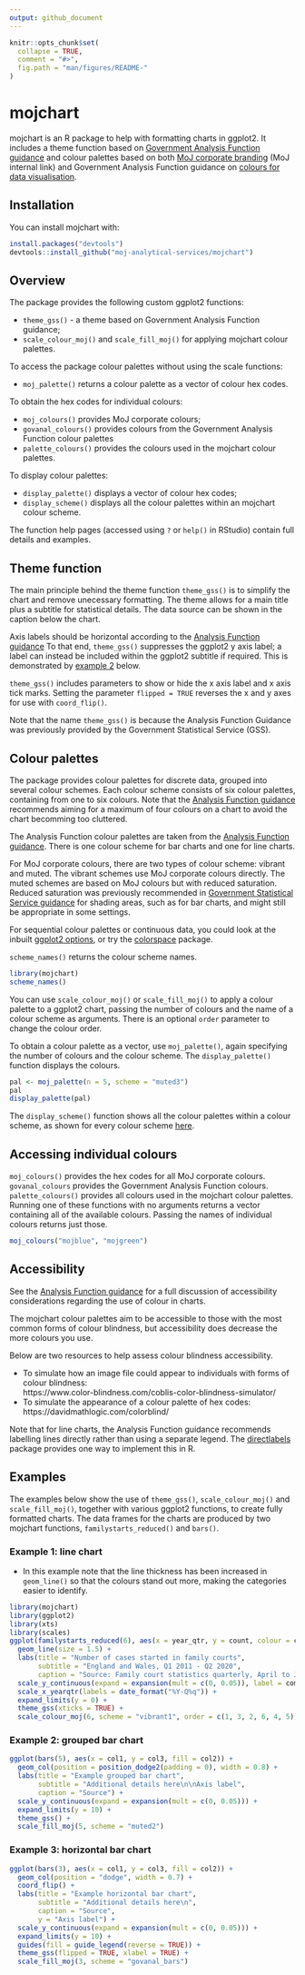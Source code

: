 ```yaml
---
output: github_document
---
```


<!-- README.md is generated from README.Rmd. Please edit that file -->

```r
knitr::opts_chunk$set(
  collapse = TRUE,
  comment = "#>",
  fig.path = "man/figures/README-"
)
```

# mojchart

<!-- badges: start -->
<!-- badges: end -->

mojchart is an R package to help with formatting charts in ggplot2. It includes a theme function based on [Government Analysis Function guidance](https://analysisfunction.civilservice.gov.uk/policy-store/data-visualisation-charts/) and colour palettes based on both [MoJ corporate branding](https://intranet.justice.gov.uk/guidance/communications/branding-templates/) (MoJ internal link) and Government Analysis Function guidance on [colours for data visualisation](https://analysisfunction.civilservice.gov.uk/policy-store/data-visualisation-colours-in-charts/).


## Installation

You can install mojchart with:

``` r
install.packages("devtools")
devtools::install_github("moj-analytical-services/mojchart")
```


## Overview

The package provides the following custom ggplot2 functions:\

* `theme_gss()` - a theme based on Government Analysis Function guidance;\
* `scale_colour_moj()` and `scale_fill_moj()` for applying mojchart colour palettes.

To access the package colour palettes without using the scale functions:\

* `moj_palette()` returns a colour palette as a vector of colour hex codes.\

To obtain the hex codes for individual colours:\

* `moj_colours()` provides MoJ corporate colours;\
* `govanal_colours()` provides colours from the Government Analysis Function colour palettes\
* `palette_colours()` provides the colours used in the mojchart colour palettes.\

To display colour palettes:

* `display_palette()` displays a vector of colour hex codes;
* `display_scheme()` displays all the colour palettes within an mojchart colour scheme.

The function help pages (accessed using `?` or `help()` in RStudio) contain full details and examples.


## Theme function

The main principle behind the theme function `theme_gss()` is to simplify the chart and remove unecessary formatting. The theme allows for a main title plus a subtitle for statistical details. The data source can be shown in the caption below the chart.

Axis labels should be horizontal according to the [Analysis Function guidance](https://analysisfunction.civilservice.gov.uk/policy-store/data-visualisation-charts/#section-7)
To that end, `theme_gss()` suppresses the ggplot2 y axis label; a label can instead be included within the ggplot2 subtitle if required. This is demonstrated by [example 2](#example-2-grouped-bar-chart) below.

`theme_gss()` includes parameters to show or hide the x axis label and x axis tick marks. Setting the parameter `flipped = TRUE` reverses the x and y axes for use with `coord_flip()`.

Note that the name `theme_gss()` is because the Analysis Function Guidance was previously provided by the Government Statistical Service (GSS).


## Colour palettes

The package provides colour palettes for discrete data, grouped into several colour schemes. Each colour scheme consists of six colour palettes, containing from one to six colours. Note that the [Analysis Function guidance](https://analysisfunction.civilservice.gov.uk/policy-store/data-visualisation-colours-in-charts/#section-5) recommends aiming for a maximum of four colours on a chart to avoid the chart becomming too cluttered.

The Analysis Function colour palettes are taken from the [Analysis Function guidance](https://analysisfunction.civilservice.gov.uk/policy-store/data-visualisation-colours-in-charts/#section-4). There is one colour scheme for bar charts and one for line charts.

For MoJ corporate colours, there are two types of colour scheme: vibrant and muted. The vibrant schemes use MoJ corporate colours directly. The muted schemes are based on MoJ colours but with reduced saturation. Reduced saturation was previously recommended in [Government Statistical Service guidance](https://gss.civilservice.gov.uk/policy-store/introduction-to-data-visualisation/#section-9) for shading areas, such as for bar charts, and might still be appropriate in some settings.

For sequential colour palettes or continuous data, you could look at the inbuilt [ggplot2 options](https://ggplot2-book.org/scale-colour.html), or try the [colorspace](https://cran.r-project.org/web/packages/colorspace/vignettes/colorspace.html) package.

`scheme_names()` returns the colour scheme names.

```r
library(mojchart)
scheme_names()
```

You can use `scale_colour_moj()` or `scale_fill_moj()` to apply a colour palette to a ggplot2 chart, passing the number of colours and the name of a colour scheme as arguments. There is an optional `order` parameter to change the colour order.

To obtain a colour palette as a vector, use `moj_palette()`, again specifying the number of colours and the colour scheme. The `display_palette()` function displays the colours.

```r
pal <- moj_palette(n = 5, scheme = "muted3")
pal
display_palette(pal)
```

The `display_scheme()` function shows all the colour palettes within a colour scheme, as shown for every colour scheme [here](man/additional-documentation/schemes.md).


## Accessing individual colours

`moj_colours()` provides the hex codes for all MoJ corporate colours. `govanal_colours` provides the Government Analysis Function colours. `palette_colours()` provides all colours used in the mojchart colour palettes. Running one of these functions with no arguments returns a vector containing all of the available colours. Passing the names of individual colours returns just those.

```r
moj_colours("mojblue", "mojgreen")
```


## Accessibility

See the [Analysis Function guidance](https://analysisfunction.civilservice.gov.uk/policy-store/data-visualisation-colours-in-charts/) for a full discussion of accessibility considerations regarding the use of colour in charts.

The mojchart colour palettes aim to be accessible to those with the most common forms of colour blindness, but accessibility does decrease the more colours you use.

Below are two resources to help assess colour blindness accessibility.\

* To simulate how an image file could appear to individuals with forms of colour blindness:\
https://www.color-blindness.com/coblis-color-blindness-simulator/
* To simulate the appearance of a colour palette of hex codes:\
https://davidmathlogic.com/colorblind/

Note that for line charts, the Analysis Function guidance recommends labelling lines directly rather than using a separate legend. The [directlabels](http://directlabels.r-forge.r-project.org/) package provides one way to implement this in R.


## Examples

The examples below show the use of `theme_gss()`, `scale_colour_moj()` and `scale_fill_moj()`, together with various ggplot2 functions, to create fully formatted charts. The data frames for the charts are produced by two mojchart functions, `familystarts_reduced()` and `bars()`.

### Example 1: line chart

* In this example note that the line thickness has been increased in `geom_line()` so that the colours stand out more, making the categories easier to identify.

```r
library(mojchart)
library(ggplot2)
library(xts)
library(scales)
ggplot(familystarts_reduced(6), aes(x = year_qtr, y = count, colour = case_type)) +
  geom_line(size = 1.5) +
  labs(title = "Number of cases started in family courts",
       subtitle = "England and Wales, Q1 2011 - Q2 2020",
       caption = "Source: Family court statistics quarterly, April to June 2020 (table 1)") +
  scale_y_continuous(expand = expansion(mult = c(0, 0.05)), label = comma) +
  scale_x_yearqtr(labels = date_format("%Y-Q%q")) +
  expand_limits(y = 0) +
  theme_gss(xticks = TRUE) +
  scale_colour_moj(6, scheme = "vibrant1", order = c(1, 3, 2, 6, 4, 5))
```

### Example 2: grouped bar chart

```r
ggplot(bars(5), aes(x = col1, y = col3, fill = col2)) +
  geom_col(position = position_dodge2(padding = 0), width = 0.8) +
  labs(title = "Example grouped bar chart",
       subtitle = "Additional details here\n\nAxis label",
       caption = "Source") +
  scale_y_continuous(expand = expansion(mult = c(0, 0.05))) +
  expand_limits(y = 10) +
  theme_gss() +
  scale_fill_moj(5, scheme = "muted2")
```

### Example 3: horizontal bar chart

```r
ggplot(bars(3), aes(x = col1, y = col3, fill = col2)) +
  geom_col(position = "dodge", width = 0.7) +
  coord_flip() +
  labs(title = "Example horizontal bar chart",
       subtitle = "Additional details here\n",
       caption = "Source",
       y = "Axis label") +
  scale_y_continuous(expand = expansion(mult = c(0, 0.05))) +
  expand_limits(y = 10) +
  guides(fill = guide_legend(reverse = TRUE)) +
  theme_gss(flipped = TRUE, xlabel = TRUE) +
  scale_fill_moj(3, scheme = "govanal_bars")
```
